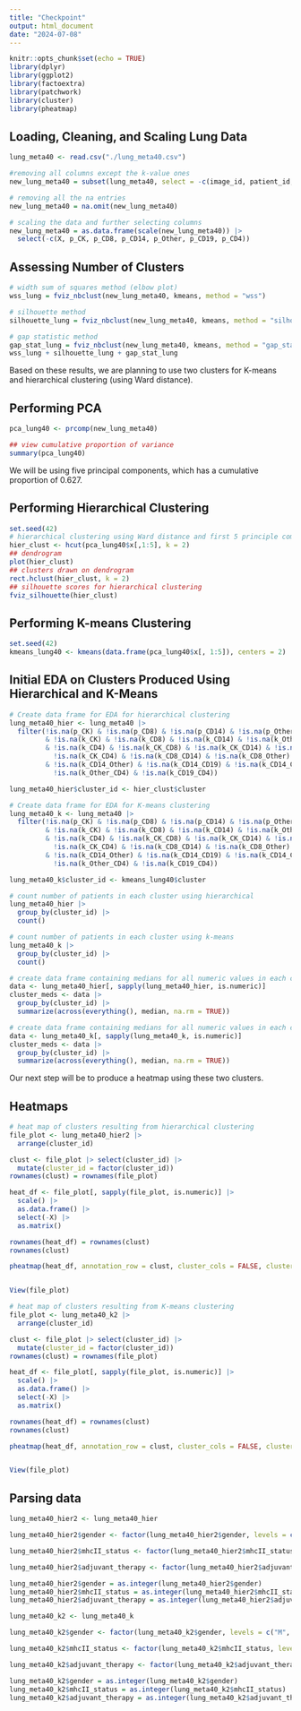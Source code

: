 ```yaml
---
title: "Checkpoint"
output: html_document
date: "2024-07-08"
---
```


```r
knitr::opts_chunk$set(echo = TRUE)
library(dplyr)
library(ggplot2)
library(factoextra)
library(patchwork)
library(cluster)
library(pheatmap)
```


## Loading, Cleaning, and Scaling Lung Data
```r
lung_meta40 <- read.csv("./lung_meta40.csv")

#removing all columns except the k-value ones 
new_lung_meta40 = subset(lung_meta40, select = -c(image_id, patient_id, gender, mhcII_status, age_at_diagnosis, stage_at_diagnosis, stage_numeric, pack_years, survival_days, survival_status, cause_of_death, adjuvant_therapy, time_to_recurrence_days, recurrence_or_lung_ca_death, totalCell))

# removing all the na entries 
new_lung_meta40 = na.omit(new_lung_meta40)

# scaling the data and further selecting columns 
new_lung_meta40 = as.data.frame(scale(new_lung_meta40)) |>
  select(-c(X, p_CK, p_CD8, p_CD14, p_Other, p_CD19, p_CD4)) 

```

## Assessing Number of Clusters
```r
# width sum of squares method (elbow plot)
wss_lung = fviz_nbclust(new_lung_meta40, kmeans, method = "wss")

# silhouette method
silhouette_lung = fviz_nbclust(new_lung_meta40, kmeans, method = "silhouette")

# gap statistic method 
gap_stat_lung = fviz_nbclust(new_lung_meta40, kmeans, method = "gap_stat")
wss_lung + silhouette_lung + gap_stat_lung

```

Based on these results, we are planning to use two clusters for K-means and hierarchical clustering (using Ward distance).

## Performing PCA
```r
pca_lung40 <- prcomp(new_lung_meta40)

## view cumulative proportion of variance
summary(pca_lung40)
```
We will be using five principal components, which has a cumulative proportion of 0.627. 

## Performing Hierarchical Clustering
```r
set.seed(42)
# hierarchical clustering using Ward distance and first 5 principle components
hier_clust <- hcut(pca_lung40$x[,1:5], k = 2)
## dendrogram
plot(hier_clust)
## clusters drawn on dendrogram
rect.hclust(hier_clust, k = 2)
## silhouette scores for hierarchical clustering
fviz_silhouette(hier_clust)
```

## Performing K-means Clustering
```r
set.seed(42)
kmeans_lung40 <- kmeans(data.frame(pca_lung40$x[, 1:5]), centers = 2)
```

## Initial EDA on Clusters Produced Using Hierarchical and K-Means
```r
# Create data frame for EDA for hierarchical clustering
lung_meta40_hier <- lung_meta40 |>
  filter(!is.na(p_CK) & !is.na(p_CD8) & !is.na(p_CD14) & !is.na(p_Other) & !is.na(p_CD19) & !is.na(p_CD4)
         & !is.na(k_CK) & !is.na(k_CD8) & !is.na(k_CD14) & !is.na(k_Other) & !is.na(k_Other) & !is.na(k_CD19)
         & !is.na(k_CD4) & !is.na(k_CK_CD8) & !is.na(k_CK_CD14) & !is.na(k_CK_Other) & !is.na(k_CK_CD19) & 
           !is.na(k_CK_CD4) & !is.na(k_CD8_CD14) & !is.na(k_CD8_Other) & !is.na(k_CD8_CD19) & !is.na(k_CD8_CD4)
         & !is.na(k_CD14_Other) & !is.na(k_CD14_CD19) & !is.na(k_CD14_CD4) & !is.na(k_Other_CD19) & 
           !is.na(k_Other_CD4) & !is.na(k_CD19_CD4))

lung_meta40_hier$cluster_id <- hier_clust$cluster

# Create data frame for EDA for K-means clustering
lung_meta40_k <- lung_meta40 |>
  filter(!is.na(p_CK) & !is.na(p_CD8) & !is.na(p_CD14) & !is.na(p_Other) & !is.na(p_CD19) & !is.na(p_CD4)
         & !is.na(k_CK) & !is.na(k_CD8) & !is.na(k_CD14) & !is.na(k_Other) & !is.na(k_Other) & !is.na(k_CD19)
         & !is.na(k_CD4) & !is.na(k_CK_CD8) & !is.na(k_CK_CD14) & !is.na(k_CK_Other) & !is.na(k_CK_CD19) & 
           !is.na(k_CK_CD4) & !is.na(k_CD8_CD14) & !is.na(k_CD8_Other) & !is.na(k_CD8_CD19) & !is.na(k_CD8_CD4)
         & !is.na(k_CD14_Other) & !is.na(k_CD14_CD19) & !is.na(k_CD14_CD4) & !is.na(k_Other_CD19) & 
           !is.na(k_Other_CD4) & !is.na(k_CD19_CD4))

lung_meta40_k$cluster_id <- kmeans_lung40$cluster

# count number of patients in each cluster using hierarchical
lung_meta40_hier |>
  group_by(cluster_id) |>
  count()

# count number of patients in each cluster using k-means
lung_meta40_k |>
  group_by(cluster_id) |>
  count()

# create data frame containing medians for all numeric values in each cluster produced using hierarchical clustering
data <- lung_meta40_hier[, sapply(lung_meta40_hier, is.numeric)]
cluster_meds <- data |>
  group_by(cluster_id) |>
  summarize(across(everything(), median, na.rm = TRUE))

# create data frame containing medians for all numeric values in each cluster produced using K-means clustering
data <- lung_meta40_k[, sapply(lung_meta40_k, is.numeric)]
cluster_meds <- data |>
  group_by(cluster_id) |>
  summarize(across(everything(), median, na.rm = TRUE))
```
Our next step will be to produce a heatmap using these two clusters.

## Heatmaps
```r
# heat map of clusters resulting from hierarchical clustering
file_plot <- lung_meta40_hier2 |>
  arrange(cluster_id)

clust <- file_plot |> select(cluster_id) |>
  mutate(cluster_id = factor(cluster_id))
rownames(clust) = rownames(file_plot)

heat_df <- file_plot[, sapply(file_plot, is.numeric)] |>
  scale() |>
  as.data.frame() |>
  select(-X) |>
  as.matrix()

rownames(heat_df) = rownames(clust)
rownames(clust)

pheatmap(heat_df, annotation_row = clust, cluster_cols = FALSE, cluster_rows = FALSE)


View(file_plot)

# heat map of clusters resulting from K-means clustering
file_plot <- lung_meta40_k2 |>
  arrange(cluster_id)

clust <- file_plot |> select(cluster_id) |>
  mutate(cluster_id = factor(cluster_id))
rownames(clust) = rownames(file_plot)

heat_df <- file_plot[, sapply(file_plot, is.numeric)] |>
  scale() |>
  as.data.frame() |>
  select(-X) |>
  as.matrix()

rownames(heat_df) = rownames(clust)
rownames(clust)

pheatmap(heat_df, annotation_row = clust, cluster_cols = FALSE, cluster_rows = FALSE)


View(file_plot)
```
## Parsing data 
```r
lung_meta40_hier2 <- lung_meta40_hier

lung_meta40_hier2$gender <- factor(lung_meta40_hier2$gender, levels = c("M", "F"), labels = c("1","2"))

lung_meta40_hier2$mhcII_status <- factor(lung_meta40_hier2$mhcII_status, levels = c("low", "high"), labels = c("1","2"))

lung_meta40_hier2$adjuvant_therapy <- factor(lung_meta40_hier2$adjuvant_therapy, levels = c("No", "Yes"), labels = c("1","2"))

lung_meta40_hier2$gender = as.integer(lung_meta40_hier2$gender) 
lung_meta40_hier2$mhcII_status = as.integer(lung_meta40_hier2$mhcII_status)
lung_meta40_hier2$adjuvant_therapy = as.integer(lung_meta40_hier2$adjuvant_therapy) 

lung_meta40_k2 <- lung_meta40_k

lung_meta40_k2$gender <- factor(lung_meta40_k2$gender, levels = c("M", "F"), labels = c("1","2"))

lung_meta40_k2$mhcII_status <- factor(lung_meta40_k2$mhcII_status, levels = c("low", "high"), labels = c("1","2"))

lung_meta40_k2$adjuvant_therapy <- factor(lung_meta40_k2$adjuvant_therapy, levels = c("No", "Yes"), labels = c("1","2"))

lung_meta40_k2$gender = as.integer(lung_meta40_k2$gender) 
lung_meta40_k2$mhcII_status = as.integer(lung_meta40_k2$mhcII_status)
lung_meta40_k2$adjuvant_therapy = as.integer(lung_meta40_k2$adjuvant_therapy) 
```
